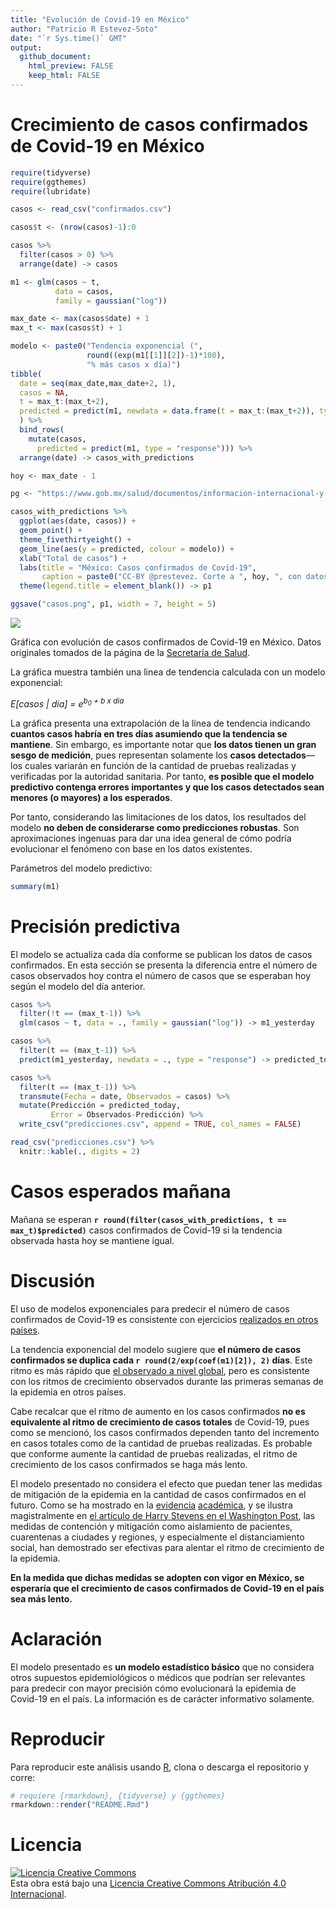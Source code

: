 ```yaml
---
title: "Evolución de Covid-19 en México"
author: "Patricio R Estevez-Soto"
date: "`r Sys.time()` GMT"
output:
  github_document:
    html_preview: FALSE
    keep_html: FALSE
---
```


# Crecimiento de casos confirmados de Covid-19 en México

```r

require(tidyverse)
require(ggthemes)
require(lubridate)

casos <- read_csv("confirmados.csv")

casos$t <- (nrow(casos)-1):0

casos %>%
  filter(casos > 0) %>%
  arrange(date) -> casos

m1 <- glm(casos ~ t,
          data = casos,
          family = gaussian("log"))

max_date <- max(casos$date) + 1
max_t <- max(casos$t) + 1

modelo <- paste0("Tendencia exponencial (",
                 round((exp(m1[[1]][2])-1)*100),
                 "% más casos x día)")
tibble(
  date = seq(max_date,max_date+2, 1),
  casos = NA,
  t = max_t:(max_t+2),
  predicted = predict(m1, newdata = data.frame(t = max_t:(max_t+2)), type = "response")
  ) %>%
  bind_rows(
    mutate(casos,
      predicted = predict(m1, type = "response"))) %>%
  arrange(date) -> casos_with_predictions

hoy <- max_date - 1

pg <- "https://www.gob.mx/salud/documentos/informacion-internacional-y-nacional-sobre-nuevo-coronavirus-2019-ncov"

casos_with_predictions %>%
  ggplot(aes(date, casos)) +
  geom_point() +
  theme_fivethirtyeight() +
  geom_line(aes(y = predicted, colour = modelo)) +
  xlab("Total de casos") +
  labs(title = "México: Casos confirmados de Covid-19",
       caption = paste0("CC-BY @prestevez. Corte a ", hoy, ", con datos de \n", pg)) +
  theme(legend.title = element_blank()) -> p1

ggsave("casos.png", p1, width = 7, height = 5)

```

![](casos.png)

Gráfica con evolución de casos confirmados de Covid-19 en México. Datos originales tomados de la página de la [Secretaría de Salud](https://www.gob.mx/salud/documentos/informacion-internacional-y-nacional-sobre-nuevo-coronavirus-2019-ncov).

La gráfica muestra también una linea de tendencia calculada con un modelo exponencial:


*E[casos | dia] = e<sup>b<sub>0</sub> + b x dia</sup>*


La gráfica presenta una extrapolación de la línea de tendencia indicando **cuantos casos habría en tres días asumiendo que la tendencia se mantiene**. Sin embargo, es importante notar que **los datos tienen un gran sesgo de medición**, pues representan solamente los **casos detectados**---los cuales variarán en función de la cantidad de pruebas realizadas y verificadas por la autoridad sanitaria. Por tanto, **es posible que el modelo predictivo contenga errores importantes y que los casos detectados sean menores (o mayores) a los esperados**.

Por tanto, considerando las limitaciones de los datos, los resultados del modelo **no deben de considerarse como predicciones robustas**. Son aproximaciones ingenuas para dar una idea general de cómo podría evolucionar el fenómeno con base en los datos existentes.

Parámetros del modelo predictivo:

```r
summary(m1)
```

# Precisión predictiva

El modelo se actualiza cada día conforme se publican los datos de casos confirmados. En esta sección se presenta la diferencia entre el número de casos observados hoy contra el número de casos que se esperaban hoy según el modelo del día anterior.

```r

casos %>%
  filter(!t == (max_t-1)) %>%
  glm(casos ~ t, data = ., family = gaussian("log")) -> m1_yesterday

casos %>%
  filter(t == (max_t-1)) %>%
  predict(m1_yesterday, newdata = ., type = "response") -> predicted_today

casos %>%
  filter(t == (max_t-1)) %>%
  transmute(Fecha = date, Observados = casos) %>%
  mutate(Predicción = predicted_today,
         Error = Observados-Predicción) %>%
  write_csv("predicciones.csv", append = TRUE, col_names = FALSE)

read_csv("predicciones.csv") %>%
  knitr::kable(., digits = 2)

```


# Casos esperados mañana

Mañana se esperan **`r round(filter(casos_with_predictions, t == max_t)$predicted)`** casos confirmados de Covid-19 si la tendencia observada hasta hoy se mantiene igual.

# Discusión

El uso de modelos exponenciales para predecir el número de casos confirmados de Covid-19 es consistente con ejercicios [realizados en otros países](https://doi.org/10.1016/S0140-6736(20)30627-9).

La tendencia exponencial del modelo sugiere que **el número de casos confirmados se duplica cada `r round(2/exp(coef(m1)[2]), 2)` días**. Este ritmo es más rápido que [el observado a nivel global](https://ourworldindata.org/coronavirus#growth-of-cases-how-long-did-it-take-for-the-number-of-confirmed-cases-to-double), pero es consistente con los ritmos de crecimiento observados durante las primeras semanas de la epidemia en otros países.

Cabe recalcar que el ritmo de aumento en los casos confirmados **no es equivalente al ritmo de crecimiento de casos totales** de Covid-19, pues como se mencionó, los casos confirmados dependen tanto del incremento en casos totales como de la cantidad de pruebas realizadas. Es probable que conforme aumente la cantidad de pruebas realizadas, el ritmo de crecimiento de los casos confirmados se haga más lento.

El modelo presentado no considera el efecto que puedan tener las medidas de mitigación de la epidemia en la cantidad de casos confirmados en el futuro. Como se ha mostrado en la [evidencia](https://www.thelancet.com/journals/laninf/article/PIIS1473-3099(20)30144-4/fulltext) [académica](https://www.thelancet.com/journals/langlo/article/PIIS2214-109X(20)30074-7/fulltext), y se ilustra magistralmente en [el artículo de Harry Stevens en el Washington Post](https://www.washingtonpost.com/graphics/2020/world/corona-simulator-spanish/), las medidas de contención y mitigación como aislamiento de pacientes, cuarentenas a ciudades y regiones, y especialmente el distanciamiento social, han demostrado ser efectivas para alentar el ritmo de crecimiento de la epidemia.

**En la medida que dichas medidas se adopten con vigor en México, se esperaría que el crecimiento de casos confirmados de Covid-19 en el país sea más lento.**


# Aclaración

El modelo presentado es **un modelo estadístico básico** que no considera otros supuestos epidemiológicos o médicos que podrían ser relevantes para predecir con mayor precisión cómo evolucionará la epidemia de Covid-19 en el país. La información es de carácter informativo solamente.

# Reproducir

Para reproducir este análisis usando [R](https://cran.r-project.org/), clona o descarga el repositorio y corre:

```r
# requiere {rmarkdown}, {tidyverse} y {ggthemes}
rmarkdown::render("README.Rmd")
```

# Licencia

<a rel="license" href="http://creativecommons.org/licenses/by/4.0/"><img alt="Licencia Creative Commons" style="border-width:0" src="https://i.creativecommons.org/l/by/4.0/88x31.png" /></a><br />Esta obra está bajo una <a rel="license" href="http://creativecommons.org/licenses/by/4.0/">Licencia Creative Commons Atribución 4.0 Internacional</a>.
